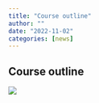 ```yaml
---
title: "Course outline"
author: ""
date: "2022-11-02"
categories: [news]
---
```


## Course outline

![](co.png)